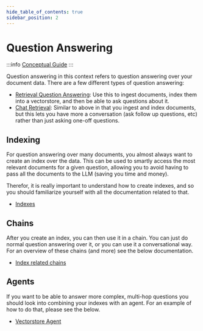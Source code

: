 ```yaml
---
hide_table_of_contents: true
sidebar_position: 2
---
```


# Question Answering

:::info
[Conceptual Guide](https://docs.langchain.com/docs/use-cases/qa-docs)
:::

Question answering in this context refers to question answering over your document data.
There are a few different types of question answering:

- [Retrieval Question Answering](../modules/chains/index_related_chains/retrieval_qa): Use this to ingest documents, index them into a vectorstore, and then be able to ask questions about it.
- [Chat Retrieval](../modules/chains/index_related_chains/conversational_retrieval): Similar to above in that you ingest and index documents, but this lets you have more a conversation (ask follow up questions, etc) rather than just asking one-off questions.

## Indexing

For question answering over many documents, you almost always want to create an index over the data.
This can be used to smartly access the most relevant documents for a given question, allowing you to avoid having to pass all the documents to the LLM (saving you time and money).

Therefor, it is really important to understand how to create indexes, and so you should familiarize yourself with all the documentation related to that.

- [Indexes](../modules/indexes/index.mdx)

## Chains

After you create an index, you can then use it in a chain.
You can just do normal question answering over it, or you can use it a conversational way.
For an overview of these chains (and more) see the below documentation.

- [Index related chains](../modules/chains/index_related_chains/index.mdx)

## Agents

If you want to be able to answer more complex, multi-hop questions you should look into combining your indexes with an agent.
For an example of how to do that, please see the below.

- [Vectorstore Agent](../modules/agents/toolkits/examples/vectorstore.md)
